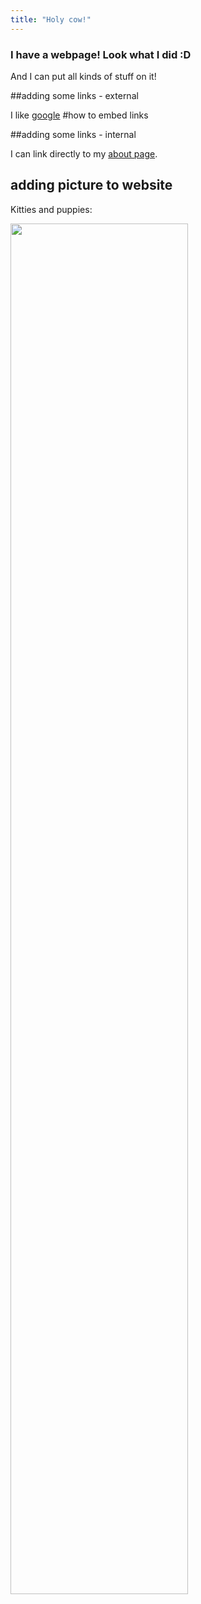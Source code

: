 ```yaml
---
title: "Holy cow!"
---
```


### I have a webpage! Look what I did :D

And I can put all kinds of stuff on it!


##adding some links - external

I like [google](https://www.google.com) #how to embed links

##adding some links - internal

I can link directly to my [about page](about.html).

## adding picture to website

Kitties and puppies:

<img src="images/dog_pic_2.jpg" style="width:75%">
